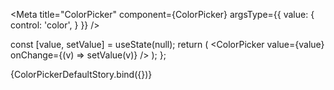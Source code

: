 
<Meta 
  title="ColorPicker" 
  component={ColorPicker}
  argsType={{
    value: {
      control: 'color',
    }
  }}
/>

<ArgsTable of={args}/>

  const [value, setValue] = useState(null);
  return (
    <ColorPicker
      value={value}
      onChange={(v) => setValue(v)}
    />
  );
};

<Canvas>
  <Story name="ColorPicker">
    {ColorPickerDefaultStory.bind({})}
  </Story>
</Canvas>